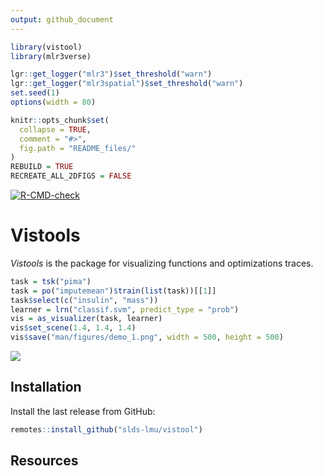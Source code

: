 ```yaml
---
output: github_document
---
```


```r
library(vistool)
library(mlr3verse)

lgr::get_logger("mlr3")$set_threshold("warn")
lgr::get_logger("mlr3spatial")$set_threshold("warn")
set.seed(1)
options(width = 80)

knitr::opts_chunk$set(
  collapse = TRUE,
  comment = "#>",
  fig.path = "README_files/"
)
REBUILD = TRUE
RECREATE_ALL_2DFIGS = FALSE
```

[![R-CMD-check](https://github.com/slds-lmu/vistool/actions/workflows/R-CMD-check.yaml/badge.svg)](https://github.com/slds-lmu/vistool/actions/workflows/R-CMD-check.yaml)

# Vistools

*Vistools* is the package for visualizing functions and optimizations traces.

```r
task = tsk("pima")
task = po("imputemean")$train(list(task))[[1]]
task$select(c("insulin", "mass"))
learner = lrn("classif.svm", predict_type = "prob")
vis = as_visualizer(task, learner)
vis$set_scene(1.4, 1.4, 1.4)
vis$save("man/figures/demo_1.png", width = 500, height = 500)
```

![](man/figures/demo_1.png)

## Installation

Install the last release from GitHub:

```r
remotes::install_github("slds-lmu/vistool")
```

## Resources


